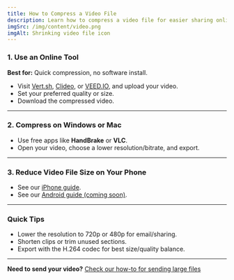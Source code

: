 ```yaml
---
title: How to Compress a Video File
description: Learn how to compress a video file for easier sharing online, <a class="text-primary underline" href="compress-a-video/for-email">via email</a>, or <a class="text-primary underline" href="compress-a-video/iphone">on mobile</a>. Step-by-step methods using free apps and online tools.
imgSrc: /img/content/video.png
imgAlt: Shrinking video file icon
---
```


### 1. Use an Online Tool

**Best for:** Quick compression, no software install.

- Visit [Vert.sh](https://vert.sh/), [Clideo](https://clideo.com/compress-video), or [VEED.IO](https://www.veed.io/tools/compress-video), and upload your video.
- Set your preferred quality or size.
- Download the compressed video.

---

### 2. Compress on Windows or Mac

- Use free apps like **HandBrake** or **VLC**.
- Open your video, choose a lower resolution/bitrate, and export.

---

### 3. Reduce Video File Size on Your Phone

- See our [iPhone guide](/how-to/compress-a-video/iphone).
- See our [Android guide (coming soon)](#).

---

### Quick Tips

- Lower the resolution to 720p or 480p for email/sharing.
- Shorten clips or trim unused sections.
- Export with the H.264 codec for best size/quality balance.

---

**Need to send your video?** [Check our how-to for sending large files](/how-to/send-large-files)
